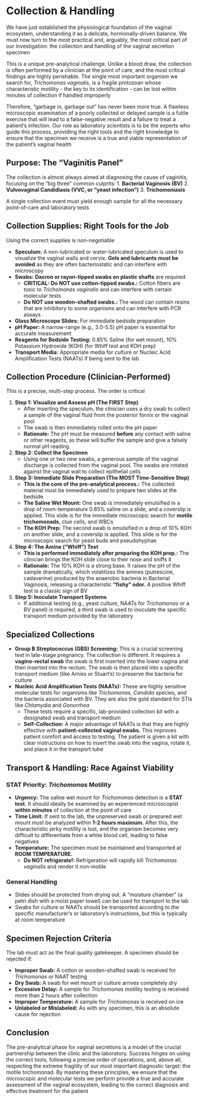 # Collection & Handling {-}

We have just established the physiological foundation of the vaginal ecosystem, understanding it as a delicate, hormonally-driven balance. We must now turn to the most practical and, arguably, the most critical part of our investigation: the collection and handling of the vaginal secretion specimen

This is a unique pre-analytical challenge. Unlike a blood draw, the collection is often performed by a clinician at the point of care, and the most critical findings are highly perishable. The single most important organism we search for, *Trichomonas vaginalis*, is a fragile protozoan whose characteristic motility - the key to its identification - can be lost within minutes of collection if handled improperly

Therefore, "garbage in, garbage out" has never been more true. A flawless microscopic examination of a poorly collected or delayed sample is a futile exercise that will lead to a false-negative result and a failure to treat a patient's infection. Our role as laboratory scientists is to be the experts who guide this process, providing the right tools and the right knowledge to ensure that the specimen we receive is a true and viable representation of the patient's vaginal health

## **Purpose: The "Vaginitis Panel"** {-}

The collection is almost always aimed at diagnosing the cause of vaginitis, focusing on the "big three" common culprits:
1.  **Bacterial Vaginosis (BV)**
2.  **Vulvovaginal Candidiasis (VVC, or "yeast infection")**
3.  **Trichomoniasis**

A single collection event must yield enough sample for all the necessary point-of-care and laboratory tests

## **Collection Supplies: Right Tools for the Job** {-}

Using the correct supplies is non-negotiable

*   **Speculum:** A non-lubricated or water-lubricated speculum is used to visualize the vaginal walls and cervix. **Gels and lubricants must be avoided** as they are often bacteriostatic and can interfere with microscopy
*   **Swabs:** **Dacron or rayon-tipped swabs on plastic shafts** are required
    *   **CRITICAL: Do NOT use cotton-tipped swabs.:** Cotton fibers are toxic to *Trichomonas vaginalis* and can interfere with certain molecular tests
    *   **Do NOT use wooden-shafted swabs.:** The wood can contain resins that are inhibitory to some organisms and can interfere with PCR assays
*   **Glass Microscope Slides:** For immediate bedside preparation
*   **pH Paper:** A narrow-range (e.g., 3.0-5.5) pH paper is essential for accurate measurement
*   **Reagents for Bedside Testing:** 0.85% Saline (for wet mount), 10% Potassium Hydroxide (KOH) (for Whiff test and KOH prep)
*   **Transport Media:** Appropriate media for culture or Nucleic Acid Amplification Tests (NAATs) if being sent to the lab

## **Collection Procedure (Clinician-Performed)** {-}

This is a precise, multi-step process. The order is critical

1.  **Step 1: Visualize and Assess pH (The FIRST Step)**
    *   After inserting the speculum, the clinician uses a dry swab to collect a sample of the vaginal fluid from the posterior fornix or the vaginal pool
    *   The swab is then immediately rolled onto the pH paper
    *   **Rationale:** The pH must be measured **before** any contact with saline or other reagents, as these will buffer the sample and give a falsely normal pH reading

2.  **Step 2: Collect the Specimen**
    *   Using one or two new swabs, a generous sample of the vaginal discharge is collected from the vaginal pool. The swabs are rotated against the vaginal wall to collect epithelial cells

3.  **Step 3: Immediate Slide Preparation (The MOST Time-Sensitive Step)**
    *   **This is the core of the pre-analytical process.:** The collected material must be immediately used to prepare two slides at the bedside
    *   **The Saline Wet Mount:** One swab is immediately emulsified in a drop of room-temperature 0.85% saline on a slide, and a coverslip is applied. This slide is for the immediate microscopic search for **motile trichomonads**, clue cells, and WBCs
    *   **The KOH Prep:** The second swab is emulsified in a drop of 10% KOH on another slide, and a coverslip is applied. This slide is for the microscopic search for yeast buds and pseudohyphae

4.  **Step 4: The Amine ("Whiff") Test**
    *   **This is performed immediately after preparing the KOH prep.:** The clinician brings the KOH slide close to their nose and sniffs it
    *   **Rationale:** The 10% KOH is a strong base. It raises the pH of the sample dramatically, which volatilizes the amines (putrescine, cadaverine) produced by the anaerobic bacteria in Bacterial Vaginosis, releasing a characteristic **"fishy" odor.** A positive Whiff test is a classic sign of BV

5.  **Step 5: Inoculate Transport Systems**
    *   If additional testing (e.g., yeast culture, NAATs for *Trichomonas* or a BV panel) is required, a third swab is used to inoculate the specific transport medium provided by the laboratory

## **Specialized Collections** {-}

*   **Group B Streptococcus (GBS) Screening:** This is a crucial screening test in late-stage pregnancy. The collection is different. It requires a **vagino-rectal swab** the swab is first inserted into the lower vagina and then inserted into the rectum. The swab is then placed into a specific transport medium (like Amies or Stuart's) to preserve the bacteria for culture
*   **Nucleic Acid Amplification Tests (NAATs):** These are highly sensitive molecular tests for organisms like *Trichomonas*, *Candida* species, and the bacteria associated with BV. They are also the gold standard for STIs like *Chlamydia* and *Gonorrhea*
    *   These tests require a specific, lab-provided collection kit with a designated swab and transport medium
    *   **Self-Collection:** A major advantage of NAATs is that they are highly effective with **patient-collected vaginal swabs.** This improves patient comfort and access to testing. The patient is given a kit with clear instructions on how to insert the swab into the vagina, rotate it, and place it in the transport tube

## **Transport & Handling: Race Against Viability** {-}

### **STAT Priority: *Trichomonas* Motility** {-}

*   **Urgency:** The saline wet mount for *Trichomonas* detection is a **STAT test.** It should ideally be examined by an experienced microscopist **within minutes** of collection at the point of care
*   **Time Limit:** If sent to the lab, the unpreserved swab or prepared wet mount must be analyzed within **1-2 hours maximum.** After this, the characteristic jerky motility is lost, and the organism becomes very difficult to differentiate from a white blood cell, leading to false negatives
*   **Temperature:** The specimen must be maintained and transported at **ROOM TEMPERATURE.**
    *   **Do NOT refrigerate!:** Refrigeration will rapidly kill *Trichomonas vaginalis* and render it non-motile

### **General Handling** {-}

*   Slides should be protected from drying out. A "moisture chamber" (a petri dish with a moist paper towel) can be used for transport to the lab
*   Swabs for culture or NAATs should be transported according to the specific manufacturer's or laboratory's instructions, but this is typically at room temperature

## **Specimen Rejection Criteria** {-}

The lab must act as the final quality gatekeeper. A specimen should be rejected if:

*   **Improper Swab:** A cotton or wooden-shafted swab is received for *Trichomonas* or NAAT testing
*   **Dry Swab:** A swab for wet mount or culture arrives completely dry
*   **Excessive Delay:** A sample for *Trichomonas* motility testing is received more than 2 hours after collection
*   **Improper Temperature:** A sample for *Trichomonas* is received on ice
*   **Unlabeled or Mislabeled:** As with any specimen, this is an absolute cause for rejection

## **Conclusion** {-}

The pre-analytical phase for vaginal secretions is a model of the crucial partnership between the clinic and the laboratory. Success hinges on using the correct tools, following a precise order of operations, and, above all, respecting the extreme fragility of our most important diagnostic target: the motile trichomonad. By mastering these principles, we ensure that the microscopic and molecular tests we perform provide a true and accurate assessment of the vaginal ecosystem, leading to the correct diagnosis and effective treatment for the patient
